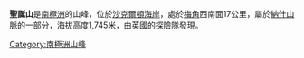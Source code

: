 {{Coord|81|54|S|161|56|E|source:GNIS|display=title}}

'''聖誕山'''是[[南極洲|南極洲]]的山峰，位於[[沙克爾頓海岸|沙克爾頓海岸]]，處於[[梅角_(南極洲)|梅角]]西南面17公里，屬於[[納什山脈|納什山脈]]的一部分，海拔高度1,745米，由[[英國|英國]]的探險隊發現。

{{DEFAULTSORT:Mount Christmas}}
[[Category:南極洲山峰|Category:南極洲山峰]]


{{ShackletonCoast-geo-stub}}